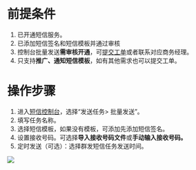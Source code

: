 # **前提条件**
1. 已开通短信服务。
2. 已添加短信签名和短信模板并通过审核
3. 控制台批量发送**需审核开通**，可[提交工单](https://support.qiniu.com/tickets/new)或者联系对应商务经理。
4. 只支持**推广、通知短信模板**，如有其他需求也可以提交工单。


# **操作步骤**


1. 进入[短信控制台](https://portal.qiniu.com/sms/send)，选择“发送任务> 批量发送”。
2. 填写任务名称。
3. 选择短信模板，如果没有模板，可添加先添加短信签名。
4. 设置接收号码。可选择**导入接收号码文件**或**手动输入接收号码。**
5. 定时发送（可选）：选择群发短信任务发送时间。

![](https://dn-odum9helk.qbox.me/FqtBA4L2gQS0-yO8midW52QHLoQN)

